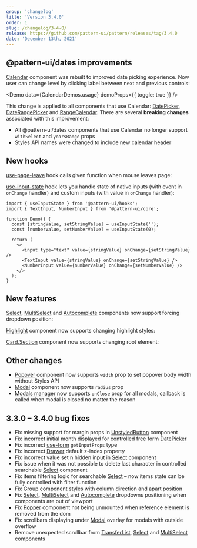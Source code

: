 ```yaml
---
group: 'changelog'
title: 'Version 3.4.0'
order: 1
slug: /changelog/3-4-0/
release: https://github.com/pattern-ui/pattern/releases/tag/3.4.0
date: 'December 13th, 2021'
---
```



## @pattern-ui/dates improvements

[Calendar](https://pattern-ui.design/dates/calendar/) component was rebuilt to improved date picking experience.
Now user can change level by clicking label between next and previous controls:

<Demo data={CalendarDemos.usage} demoProps={{ toggle: true }} />

This change is applied to all components that use Calendar: [DatePicker](https://pattern-ui.design/dates/date-picker/), [DateRangePicker](https://pattern-ui.design/dates/date-picker/) and [RangeCalendar](https://pattern-ui.design/dates/calendar/).
There are several **breaking changes** associated with this improvement:

- All @pattern-ui/dates components that use Calendar no longer support `withSelect` and `yearsRange` props
- Styles API names were changed to include new calendar header

## New hooks

[use-page-leave](https://pattern-ui.design/hooks/use-page-leave/) hook calls given function when mouse leaves page:

<Demo data={HooksDemos.usePageLeaveDemo} />

[use-input-state](https://pattern-ui.design/hooks/use-input-state/) hook lets you handle state of native inputs (with event in `onChange` handler) and custom inputs (with value in `onChange` handler):

```tsx
import { useInputState } from '@pattern-ui/hooks';
import { TextInput, NumberInput } from '@pattern-ui/core';

function Demo() {
  const [stringValue, setStringValue] = useInputState('');
  const [numberValue, setNumberValue] = useInputState(0);

  return (
    <>
      <input type="text" value={stringValue} onChange={setStringValue} />
      <TextInput value={stringValue} onChange={setStringValue} />
      <NumberInput value={numberValue} onChange={setNumberValue} />
    </>
  );
}
```

## New features

[Select](https://pattern-ui.design/core/select/), [MultiSelect](https://pattern-ui.design/core/multi-select/) and [Autocomplete](https://pattern-ui.design/core/autocomplete/)
components now support forcing dropdown position:

<Demo data={SelectDemos.flip} />

[Highlight](https://pattern-ui.design/core/highlight/) component now supports changing highlight styles:

<Demo data={HighlightDemos.styles} />

[Card.Section](https://pattern-ui.design/core/card/) component now supports changing root element:

<Demo data={CardDemos.linkSection} />

## Other changes

- [Popover](https://pattern-ui.design/core/popover/) component now supports `width` prop to set popover body width without Styles API
- [Modal](https://pattern-ui.design/core/modal/) component now supports `radius` prop
- [Modals manager](https://pattern-ui.design/others/modals/) now supports `onClose` prop for all modals, callback is called when modal is closed no matter the reason

## 3.3.0 – 3.4.0 bug fixes

- Fix missing support for margin props in [UnstyledButton](https://pattern-ui.design/core/button/#unstyled-button) component
- Fix incorrect initial month displayed for controlled free form [DatePicker](https://pattern-ui.design/dates/date-picker/)
- Fix incorrect [use-form](https://pattern-ui.design/hooks/use-form/) `getInputProps` type
- Fix incorrect [Drawer](https://pattern-ui.design/core/drawer/) default z-index property
- Fix incorrect value set n hidden input in [Select](https://pattern-ui.design/core/select/) component
- Fix issue when it was not possible to delete last character in controlled searchable [Select](https://pattern-ui.design/core/select/) component
- Fix items filtering logic for searchable [Select](https://pattern-ui.design/core/select/) – now items state can be fully controlled with filter function
- Fix [Group](https://pattern-ui.design/core/group/) component styles with column direction and apart position
- Fix [Select](https://pattern-ui.design/core/select/), [MultiSelect](https://pattern-ui.design/core/multi-select/) and [Autocomplete](https://pattern-ui.design/core/autocomplete/) dropdowns positioning when components are out of viewport
- Fix [Popper](https://pattern-ui.design/core/popper/) component not being unmounted when reference element is removed from the dom
- Fix scrollbars displaying under [Modal](https://pattern-ui.design/core/modal/) overlay for modals with outside overflow
- Remove unexpected scrollbar from [TransferList](https://pattern-ui.design/core/transfer-list/), [Select](https://pattern-ui.design/core/select/) and [MultiSelect](https://pattern-ui.design/core/multi-select/) components
